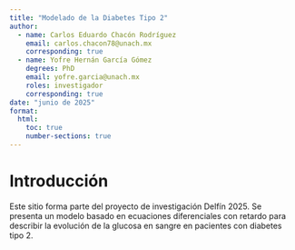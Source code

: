 ```yaml
---
title: "Modelado de la Diabetes Tipo 2"
author:
  - name: Carlos Eduardo Chacón Rodríguez
    email: carlos.chacon78@unach.mx
    corresponding: true
  - name: Yofre Hernán García Gómez
    degrees: PhD
    email: yofre.garcia@unach.mx
    roles: investigador
    corresponding: true
date: "junio de 2025"
format:
  html:
    toc: true
    number-sections: true
---
```


# Introducción

Este sitio forma parte del proyecto de investigación Delfín 2025. Se presenta un modelo basado en ecuaciones diferenciales con retardo para describir la evolución de la glucosa en sangre en pacientes con diabetes tipo 2.
